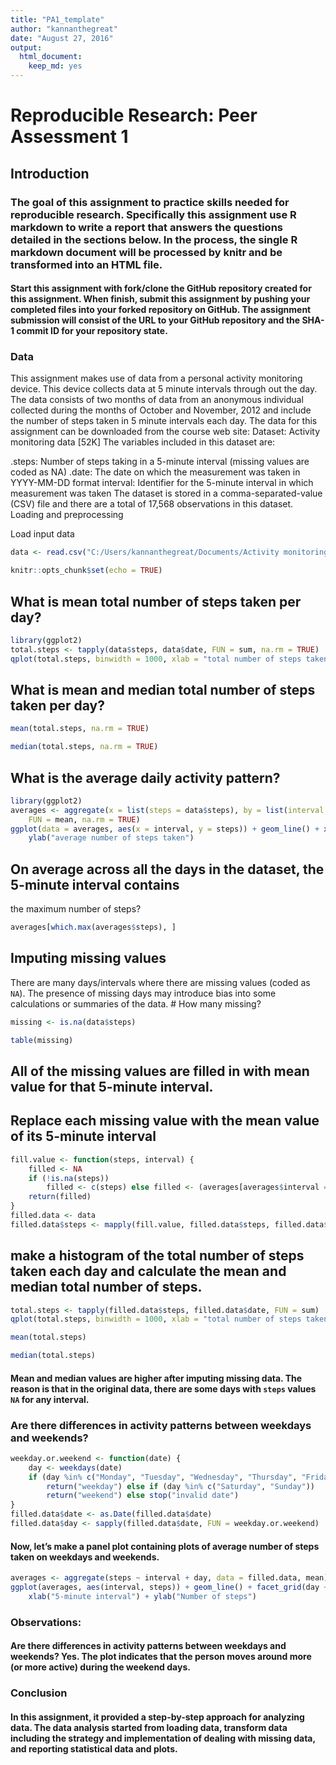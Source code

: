 ---
title: "PA1_template"
author: "kannanthegreat"
date: "August 27, 2016"
output: 
  html_document: 
    keep_md: yes
---
# Reproducible Research: Peer Assessment 1

## Introduction

### The goal of this assignment to practice skills needed for reproducible research. Specifically this assignment use R markdown to write a report that answers the questions detailed in the sections below. In the process, the single R markdown document will be processed by knitr and be transformed into an HTML file.

#### Start this assignment with fork/clone the GitHub repository created for this assignment. When finish, submit this assignment by pushing your completed files into your forked repository on GitHub. The assignment submission will consist of the URL to your GitHub repository and the SHA-1 commit ID for your repository state.

### Data
This assignment makes use of data from a personal activity monitoring device. This device collects data at 5 minute intervals through out the day. The data consists of two months of data from an anonymous individual collected during the months of October and November, 2012 and include the number of steps taken in 5 minute intervals each day. The data for this assignment can be downloaded from the course web site: Dataset: Activity monitoring data [52K] The variables included in this dataset are:

.steps: Number of steps taking in a 5-minute interval (missing values are coded as NA)
.date: The date on which the measurement was taken in YYYY-MM-DD format
interval: Identifier for the 5-minute interval in which measurement was taken The dataset is stored in a comma-separated-value (CSV) file and there are a total of 17,568 observations in this dataset.
Loading and preprocessing

Load input data 
```{r}
data <- read.csv("C:/Users/kannanthegreat/Documents/Activity monitoring data project/repdata_data_activity/activity.csv")
```
```{r}
knitr::opts_chunk$set(echo = TRUE)
```
## What is mean total number of steps taken per day?

```{r, echo=TRUE}
library(ggplot2)
total.steps <- tapply(data$steps, data$date, FUN = sum, na.rm = TRUE)
qplot(total.steps, binwidth = 1000, xlab = "total number of steps taken each day")
```
## What is mean and median total number of steps taken per day?

```{r, echo=TRUE}
mean(total.steps, na.rm = TRUE)

median(total.steps, na.rm = TRUE)
```
## What is the average daily activity pattern?

```{r, echo=TRUE}

library(ggplot2)
averages <- aggregate(x = list(steps = data$steps), by = list(interval = data$interval), 
    FUN = mean, na.rm = TRUE)
ggplot(data = averages, aes(x = interval, y = steps)) + geom_line() + xlab("5-minute interval") + 
    ylab("average number of steps taken")
```
## On average across all the days in the dataset, the 5-minute interval contains
the maximum number of steps?

```{r, echo=TRUE}
averages[which.max(averages$steps), ]
```
## Imputing missing values

There are many days/intervals where there are missing values (coded as `NA`). The presence of missing days may introduce bias into some calculations or summaries of the data.
# How many missing?

```{r, echo=TRUE}
missing <- is.na(data$steps)

table(missing)
```
## All of the missing values are filled in with mean value for that 5-minute interval.

## Replace each missing value with the mean value of its 5-minute interval

```{r, echo=TRUE}
fill.value <- function(steps, interval) {
    filled <- NA
    if (!is.na(steps)) 
        filled <- c(steps) else filled <- (averages[averages$interval == interval, "steps"])
    return(filled)
}
filled.data <- data
filled.data$steps <- mapply(fill.value, filled.data$steps, filled.data$interval)
```
## make a histogram of the total number of steps taken each day and calculate the mean and median total number of steps.
```{r, echo=TRUE}
total.steps <- tapply(filled.data$steps, filled.data$date, FUN = sum)
qplot(total.steps, binwidth = 1000, xlab = "total number of steps taken each day")
```

 

```{r, echo=TRUE}
mean(total.steps)

median(total.steps)
```
#### Mean and median values are higher after imputing missing data. The reason is that in the original data, there are some days with `steps` values `NA` for any interval. 

### Are there differences in activity patterns between weekdays and weekends?

```{r, echo=TRUE}
weekday.or.weekend <- function(date) {
    day <- weekdays(date)
    if (day %in% c("Monday", "Tuesday", "Wednesday", "Thursday", "Friday")) 
        return("weekday") else if (day %in% c("Saturday", "Sunday")) 
        return("weekend") else stop("invalid date")
}
filled.data$date <- as.Date(filled.data$date)
filled.data$day <- sapply(filled.data$date, FUN = weekday.or.weekend)
```


#### Now, let's make a panel plot containing plots of average number of steps taken on weekdays and weekends.

```{r, echo=TRUE}
averages <- aggregate(steps ~ interval + day, data = filled.data, mean)
ggplot(averages, aes(interval, steps)) + geom_line() + facet_grid(day ~ .) + 
    xlab("5-minute interval") + ylab("Number of steps")
```
### Observations:

#### Are there differences in activity patterns between weekdays and weekends? Yes. The plot indicates that the person moves around more (or more active) during the weekend days.

### Conclusion

#### In this assignment, it provided a step-by-step approach for analyzing data. The data analysis started from loading data, transform data including the strategy and implementation of dealing with missing data, and reporting statistical data and plots. 